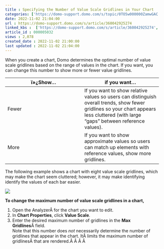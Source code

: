 ```yaml
---
title : Specifying the Number of Value Scale Gridlines in Your Chart
categories: ['https://domo-support.domo.com/s/topic/0TO5w000000ZamwGAC']
date: 2022-11-02 21:04:00
url : https://domo-support.domo.com/s/article/360042925274
linked_kbs :  ['https://domo-support.domo.com/s/article/360042925274', 'https://domo-support.domo.com/s/article/360042925494', 'https://domo-support.domo.com/s/knowledge-base', 'https://domo-support.domo.com/s/article/360043429953', 'https://domo-support.domo.com/s/article/360043429933', 'https://domo-support.domo.com/s/article/360043429693', 'https://domo-support.domo.com/s/topic/0TO5w000000ZamwGAC', 'https://domo-support.domo.com/s/article/360043429913']
article_id : 000005032
views : 2,078
created_date : 2022-11-02 21:00:00
last updated : 2022-11-02 21:04:00
---
```




When you create a chart, Domo determines the optimal number of value scale gridlines based on the range of values in the chart. If you want, you can change this number to show more or fewer value gridlines.




| ï»¿Show... | if you want... |
| --- | --- |
| Fewer | If you want to show relative values so users can distinguish overall trends, show fewer gridlines so your chart appears less cluttered (with large "gaps" between reference values). |
| More | If you want to show approximate values so users can match up elements with reference values, show more gridlines. |


The following example shows a chart with eight value scale gridlines, which may make the chart seem cluttered; however, it may make identifying identify the values of each bar easier.


![](0.png)


**To change the maximum number of value scale gridlines in a chart,**


1. Open the AnalyzerÂ for the chart you want to edit.
2. In **Chart Properties**, click **Value Scale**.
3. Enter the desired maximum number of gridlines in the **Max Gridlines**Â field.  
 Note that this number does *not* necessarily determine the number of gridlines that appear in the chart. ItÂ limits the maximum number of gridlinesÂ that are rendered.Â Â Â Â